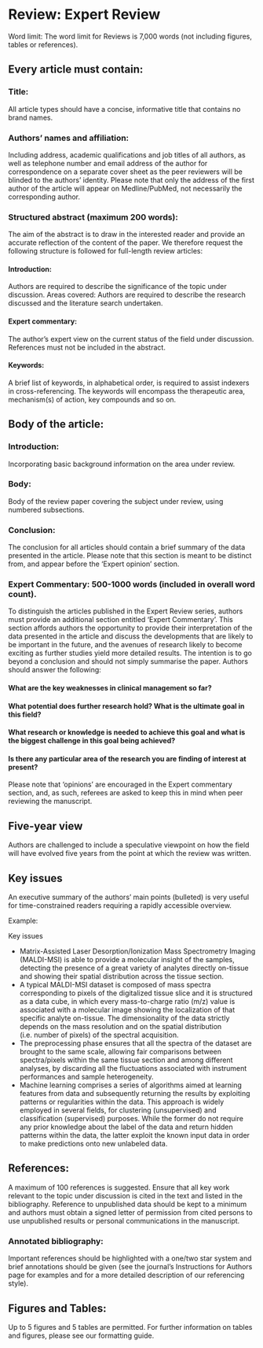 # Review: Expert Review

Word limit: The word limit for Reviews is 7,000 words (not including figures, tables or references).

## Every article must contain:

### Title:
All article types should have a concise, informative title that contains no brand names.

### Authors’ names and affiliation: 
Including address, academic qualifications and job titles of all authors, as well as telephone number and email address of the author for correspondence on a separate cover sheet as the peer reviewers will be blinded to the authors’ identity. Please note that only the address of the first author of the article will appear on Medline/PubMed, not necessarily the corresponding author.

### Structured abstract (maximum 200 words): 
The aim of the abstract is to draw in the interested reader and provide an accurate reflection of the content of the paper. We therefore request the following structure is followed for full-length review articles:

#### Introduction: 
Authors are required to describe the significance of the topic under discussion.
Areas covered: Authors are required to describe the research discussed and the literature search undertaken.

#### Expert commentary: 
The author’s expert view on the current status of the field under discussion.
References must not be included in the abstract.

#### Keywords: 
A brief list of keywords, in alphabetical order, is required to assist indexers in cross-referencing. The keywords will encompass the therapeutic area, mechanism(s) of action, key compounds and so on.

## Body of the article:

### Introduction: 
  Incorporating basic background information on the area under review.
  
### Body: 
Body of the review paper covering the subject under review, using numbered subsections.

### Conclusion: 
The conclusion for all articles should contain a brief summary of the data presented in the article. Please note that this section is meant to be distinct from, and appear before the ‘Expert opinion’ section.

### Expert Commentary: 500-1000 words (included in overall word count).
To distinguish the articles published in the Expert Review series, authors must provide an additional section entitled ‘Expert Commentary’. This section affords authors the opportunity to provide their interpretation of the data presented in the article and discuss the developments that are likely to be important in the future, and the avenues of research likely to become exciting as further studies yield more detailed results. The intention is to go beyond a conclusion and should not simply summarise the paper. Authors should answer the following:

#### What are the key weaknesses in clinical management so far?
#### What potential does further research hold? What is the ultimate goal in this field?
#### What research or knowledge is needed to achieve this goal and what is the biggest challenge in this goal being achieved?
#### Is there any particular area of the research you are finding of interest at present?
Please note that ‘opinions’ are encouraged in the Expert commentary section, and, as such, referees are asked to keep this in mind when peer reviewing the manuscript.

## Five-year view

Authors are challenged to include a speculative viewpoint on how the field will have evolved five years from the point at which the review was written.

## Key issues

An executive summary of the authors’ main points (bulleted) is very useful for time-constrained readers requiring a rapidly accessible overview.

Example:

  Key issues

* Matrix-Assisted Laser Desorption/Ionization  Mass Spectrometry Imaging (MALDI-MSI) is able to provide a molecular insight of the samples, detecting the presence of a great variety of analytes directly on-tissue and showing their spatial distribution across the tissue section.
* A typical MALDI-MSI dataset is composed of mass spectra corresponding to pixels of the digitalized tissue slice and it is structured as a data cube, in which every mass-to-charge ratio (m/z) value is associated with a molecular image showing the localization of that specific analyte on-tissue. The dimensionality of the data strictly depends on the mass resolution and on the spatial distribution (i.e. number of pixels) of the spectral acquisition.
* The preprocessing phase ensures that all the spectra of the dataset are brought to the same scale, allowing fair comparisons between spectra/pixels within the same tissue section and among different analyses, by discarding all the fluctuations associated with instrument performances and sample heterogeneity.
* Machine learning comprises a series of algorithms aimed at learning features from data and subsequently returning the results by exploiting patterns or regularities within the data. This approach is widely employed in several fields, for clustering (unsupervised) and classification (supervised) purposes. While the former do not require any prior knowledge about the label of the data and return hidden patterns within the data, the latter exploit the known input data in order to make predictions onto new unlabeled data.

## References: 
A maximum of 100 references is suggested. Ensure that all key work relevant to the topic under discussion is cited in the text and listed in the bibliography. Reference to unpublished data should be kept to a minimum and authors must obtain a signed letter of permission from cited persons to use unpublished results or personal communications in the manuscript.

### Annotated bibliography:
Important references should be highlighted with a one/two star system and brief annotations should be given (see the journal’s Instructions for Authors page for examples and for a more detailed description of our referencing style).

## Figures and Tables: 
Up to 5 figures and 5 tables are permitted. For further information on tables and figures, please see our formatting guide.
